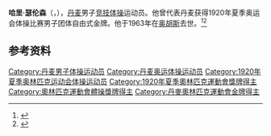 {{NoteTA|G1=Sports}}
'''哈里·瑟伦森'''（{{lang-da|Harry Sørensen}}，{{bd|1892年|4月19日|1963年|9月14日}}），[[丹麦|丹麦]]男子[[竞技体操|竞技体操]]运动员。他曾代表丹麦获得1920年夏季奥运会体操比赛男子团体自由式金牌。他于1963年在[[奥胡斯|奥胡斯]]去世。<ref>{{Cite web|title=Harry SORENSEN|url=https://www.olympic.org/harry-sorensen-1|accessdate=2021-03-30|work=International Olympic Committee}}</ref><ref>{{cite web|url=https://www.olympedia.org/athletes/29713|title=Harry Sørensen|work=Olympedia|accessdate=2021-03-30|archive-date=2021-06-30|archive-url=https://web.archive.org/web/20210630081806/https://www.olympedia.org/athletes/29713|dead-url=no}}</ref>

== 参考资料 ==
{{reflist}}

{{Authority control}}
{{DEFAULTSORT:Sørensen, Harry}}
[[Category:丹麦男子体操运动员|Category:丹麦男子体操运动员]]
[[Category:丹麦奥运体操运动员|Category:丹麦奥运体操运动员]]
[[Category:1920年夏季奥林匹克运动会体操运动员|Category:1920年夏季奥林匹克运动会体操运动员]]
[[Category:1920年夏季奧林匹克運動會獎牌得主|Category:1920年夏季奧林匹克運動會獎牌得主]]
[[Category:奧林匹克運動會體操獎牌得主|Category:奧林匹克運動會體操獎牌得主]]
[[Category:丹麥奧林匹克運動會金牌得主|Category:丹麥奧林匹克運動會金牌得主]]